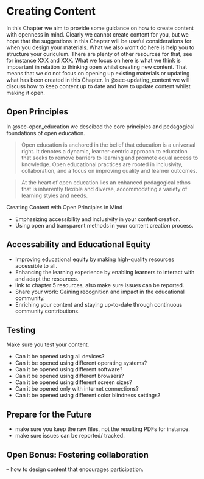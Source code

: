 # Creating Content {#sec-creating_content}

In this Chapter we aim to provide some guidance on how to create content with openness in mind. Clearly we cannot create content for you, but we hope that the suggestions in this Chapter will be useful considerations for when you design your materials. What we also won't do here is help you to structure your curiculum. There are plenty of other resources for that, see for instance XXX and XXX. What we focus on here is what we think is impoartant in relation to thinking open whilst creating new content. That means that we do not focus on opening up existing materials or updating what has been created in this Chapter. In @sec-updating_content we will discuss how to keep content up to date and how to update content whilst making it open.

## Open Principles

In @sec-open_education we descibed the core principles and pedagogical foundations of open education.

> Open education is anchored in the belief that education is a universal right. It denotes a dynamic, learner-centric approach to education that seeks to remove barriers to learning and promote equal access to knowledge. Open educational practices are rooted in inclusivity, collaboration, and a focus on improving quality and learner outcomes.

> At the heart of open education lies an enhanced pedagogical ethos that is inherently flexible and diverse, accommodating a variety of learning styles and needs. 

Creating Content with Open Principles in Mind

- Emphasizing accessibility and inclusivity in your content creation.
- Using open and transparent methods in your content creation process.




## Accessability and Educational Equity

- Improving educational equity by making high-quality resources accessible to all.
- Enhancing the learning experience by enabling learners to interact with and adapt the resources.
- link to chapter 5 resources, also make sure issues can be reported.
- Share your work: Gaining recognition and impact in the educational community.
- Enriching your content and staying up-to-date through continuous community contributions.

## Testing

Make sure you test your content. 

-  Can it be opened using all devices? 
-  Can it be opened using different operating systems? 
-  Can it be opened using different software? 
-  Can it be opened using different browsers? 
-  Can it be opened using different screen sizes? 
-  Can it be opened only with internet connections? 
-  Can it be opened using different color blindness settings? 

## Prepare for the Future

- make sure you keep the raw files, not the resulting PDFs for instance.
- make sure issues can be reported/ tracked. 



## Open Bonus: Fostering collaboration 

–  how to design content that encourages participation.




